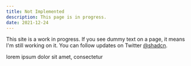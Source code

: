 ```yaml
---
title: Not Implemented
description: This page is in progress.
date: 2021-12-24
---
```


<Callout>

This site is a work in progress. If you see dummy text on a page, it means I'm still working on it. You can follow updates on Twitter [@shadcn](https://twitter.com/shadcn).

</Callout>

<Card>

lorem ipsum dolor sit amet, consectetur

</Card>

